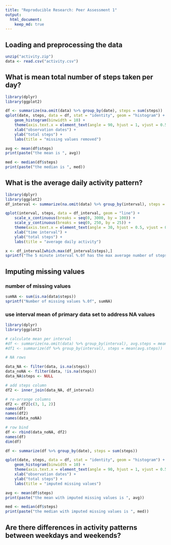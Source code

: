 ```yaml
---
title: "Reproducible Research: Peer Assessment 1"
output: 
  html_document:
    keep_md: true
---
```



## Loading and preprocessing the data
```r
unzip("activity.zip")
data <- read.csv("activity.csv")
```

## What is mean total number of steps taken per day?
```r
library(dplyr)
library(ggplot2)

df <- summarize(na.omit(data) %>% group_by(date), steps = sum(steps))
qplot(date, steps, data = df, stat = "identity", geom = "histogram") +
    geom_histogram(binwidth = 10) +
    theme(axis.text.x = element_text(angle = 90, hjust = 1, vjust = 0.5, size = 5)) +
    xlab("observation dates") +
    ylab("total steps") +
    labs(title = "missing values removed")

avg <- mean(df$steps)
print(paste("the mean is ", avg))

med <- median(df$steps)
print(paste("the median is ", med))

```

## What is the average daily activity pattern?
```r
library(dplyr)
library(ggplot2)
df_interval <- summarize(na.omit(data) %>% group_by(interval), steps = mean(steps))

qplot(interval, steps, data = df_interval, geom = "line") +
    scale_x_continuous(breaks = seq(0, 3000, by = 100)) +
    scale_y_continuous(breaks = seq(0, 250, by = 25)) +
    theme(axis.text.x = element_text(angle = 30, hjust = 0.5, vjust = 0.5)) +
    xlab("time interval") +
    ylab("total steps") +
    labs(title = "average daily activity")

x <- df_interval[which.max(df_interval$steps),]
sprintf("The 5 minute interval %.0f has the max average number of steps %f", x$interval, x$avg.steps)
```

## Imputing missing values
### number of missing values
```r
sumNA <- sum(is.na(data$steps))
sprintf("Number of missing values %.0f", sumNA)

```
### use interval mean of primary data set to address NA values
```r
library(dplyr)
library(ggplot2)

# calculate mean per interval 
#df <- summarize(na.omit(data) %>% group_by(interval), avg.steps = mean(steps))
#df1 <- summarize(df %>% group_by(interval), steps = mean(avg.steps))

# NA rows 

data_NA <- filter(data, is.na(steps))
data_noNA <- filter(data, !is.na(steps))
data_NA$steps <- NULL

# add steps column
df2 <- inner_join(data_NA, df_interval)

# re-arrange columns
df2 <- df2[c(3, 1, 2)]
names(df)
names(df2)
names(data_noNA)

# row bind
df <- rbind(data_noNA, df2)
names(df)
dim(df)

df <- summarize(df %>% group_by(date), steps = sum(steps))

qplot(date, steps, data = df, stat = "identity", geom = "histogram") +
    geom_histogram(binwidth = 10) +
    theme(axis.text.x = element_text(angle = 90, hjust = 1, vjust = 0.5, size = 5)) +
    xlab("observation dates") +
    ylab("total steps") +
    labs(title = "imputed missing values")

avg <- mean(df$steps)
print(paste("the mean with imputed missing values is ", avg))

med <- median(df$steps)
print(paste("the median with imputed missing values is ", med))

```

## Are there differences in activity patterns between weekdays and weekends?


